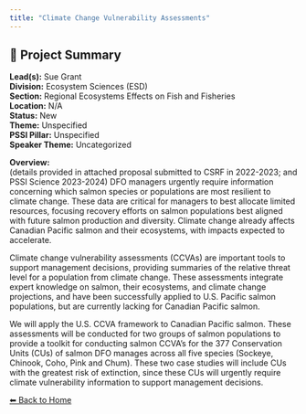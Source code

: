 ```yaml
---
title: "Climate Change Vulnerability Assessments"
---
```


## 🧬 Project Summary

**Lead(s):** Sue Grant  
**Division:** Ecosystem Sciences (ESD)  
**Section:** Regional Ecosystems Effects on Fish and Fisheries  
**Location:** N/A  
**Status:** New  
**Theme:** Unspecified  
**PSSI Pillar:** Unspecified  
**Speaker Theme:** Uncategorized  

**Overview:**  
(details provided in attached proposal submitted to CSRF in 2022-2023; and
PSSI Science 2023-2024) DFO managers urgently require information concerning
which salmon species or populations are most resilient to climate change.
These data are critical for managers to best allocate limited resources,
focusing recovery efforts on salmon populations best aligned with future
salmon production and diversity. Climate change already affects Canadian
Pacific salmon and their ecosystems, with impacts expected to accelerate.

Climate change vulnerability assessments (CCVAs) are important tools to
support management decisions, providing summaries of the relative threat level
for a population from climate change. These assessments integrate expert
knowledge on salmon, their ecosystems, and climate change projections, and
have been successfully applied to U.S. Pacific salmon populations, but are
currently lacking for Canadian Pacific salmon.

We will apply the U.S. CCVA framework to Canadian Pacific salmon. These
assessments will be conducted for two groups of salmon populations to provide
a toolkit for conducting salmon CCVA’s for the 377 Conservation Units (CUs) of
salmon DFO manages across all five species (Sockeye, Chinook, Coho, Pink and
Chum). These two case studies will include CUs with the greatest risk of
extinction, since these CUs will urgently require climate vulnerability
information to support management decisions.



[⬅ Back to Home](../index.qmd)
